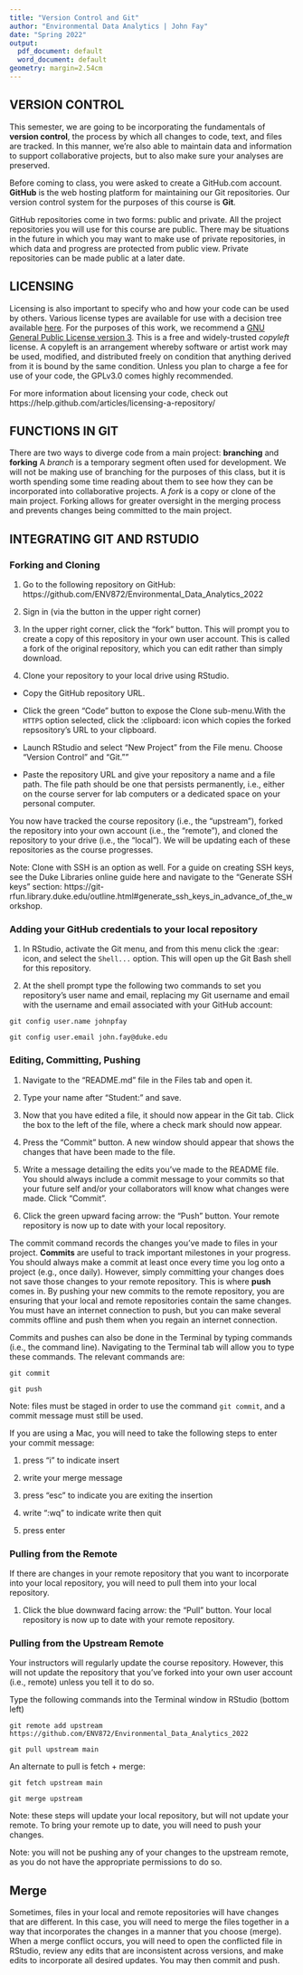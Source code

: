 ```yaml
---
title: "Version Control and Git"
author: "Environmental Data Analytics | John Fay"
date: "Spring 2022"
output:
  pdf_document: default
  word_document: default
geometry: margin=2.54cm
---
```


## VERSION CONTROL

This semester, we are going to be incorporating the fundamentals of **version control**, the process by which all changes to code, text, and files are tracked. In this manner, we're also able to maintain data and information to support collaborative projects, but to also make sure your analyses are preserved.

Before coming to class, you were asked to create a GitHub.com account. **GitHub** is the web hosting platform for maintaining our Git repositories. Our version control system for the purposes of this course is **Git**. 

GitHub repositories come in two forms: public and private. All the project repositories you will use for this course are public. There may be situations in the future in which you may want to make use of private repositories, in which data and progress are protected from public view. Private repositories can be made public at a later date.

## LICENSING

Licensing is also important to specify who and how your code can be used by others. Various license types are available for use with a decision tree available [here](https://choosealicense.com/). For the purposes of this work, we recommend a [GNU General Public License version 3](https://choosealicense.com/licenses/gpl-3.0/). This is a free and widely-trusted *copyleft* license. A copyleft is an arrangement whereby software or artist work may be used, modified, and distributed freely on condition that anything derived from it is bound by the same condition. Unless you plan to charge a fee for use of your code, the GPLv3.0 comes highly recommended.

For more information about licensing your code, check out https://help.github.com/articles/licensing-a-repository/

## FUNCTIONS IN GIT

There are two ways to diverge code from a main project: **branching** and **forking**
A *branch* is a temporary segment often used for development. We will not be making use of branching for the purposes of this class, but it is worth spending some time reading about them to see how they can be incorporated into collaborative projects. 
A *fork* is a copy or clone of the main project. Forking allows for greater oversight in the merging process and prevents changes being committed to the main project.  

## INTEGRATING GIT AND RSTUDIO

### Forking and Cloning 

1. Go to the following repository on GitHub: https://github.com/ENV872/Environmental_Data_Analytics_2022

2. Sign in (via the button in the upper right corner) 

3. In the upper right corner, click the "fork" button. This will prompt you to create a copy of this repository in your own user account. This is called a fork of the original repository, which you can edit rather than simply download. 

4. Clone your repository to your local drive using RStudio. 
 * Copy the GitHub repository URL. 

 * Click the green "Code" button to expose the Clone sub-menu.With the `HTTPS` option selected, click the :clipboard: icon which copies the forked repsository's URL to your clipboard.

 * Launch RStudio and select "New Project" from the File menu. Choose "Version Control" and "Git.""

 * Paste the repository URL and give your repository a name and a file path. The file path should be one that persists permanently, i.e., either on the course server for lab computers or a dedicated space on your personal computer.

You now have tracked the course repository (i.e., the "upstream"), forked the repository into your own account (i.e., the "remote"), and cloned the repository to your drive (i.e., the "local"). We will be updating each of these repositories as the course progresses.

Note: Clone with SSH is an option as well. For a guide on creating SSH keys, see the Duke Libraries online guide here and navigate to the "Generate SSH keys" section:  https://git-rfun.library.duke.edu/outline.html#generate_ssh_keys_in_advance_of_the_workshop. 

### Adding your GitHub credentials to your local repository

1. In RStudio, activate the Git menu, and from this menu click the :gear: icon, and select the `Shell...` option. This will open up the Git Bash shell for this repository. 

2. At the shell prompt type the following two commands to set you repository's user name and email, replacing my Git username and email with the username and email associated with your GitHub account:

 `git config user.name johnpfay`
 
 `git config user.email john.fay@duke.edu`

### Editing, Committing, Pushing

1. Navigate to the "README.md" file in the Files tab and open it. 

2. Type your name after "Student:" and save.

3. Now that you have edited a file, it should now appear in the Git tab. Click the box to the left of the file, where a check mark should now appear.

4. Press the "Commit" button. A new window should appear that shows the changes that have been made to the file. 

5. Write a message detailing the edits you've made to the README file. You should always include a commit message to your commits so that your future self and/or your collaborators will know what changes were made. Click "Commit".

6. Click the green upward facing arrow: the "Push" button. Your remote repository is now up to date with your local repository. 

The commit command records the changes you've made to files in your project. **Commits** are useful to track important milestones in your progress. You should always make a commit at least once every time you log onto a project (e.g., once daily). However, simply committing your changes does not save those changes to your remote repository. This is where **push** comes in. By pushing your new commits to the remote repository, you are ensuring that your local and remote repositories contain the same changes. You must have an internet connection to push, but you can make several commits offline and push them when you regain an internet connection.

Commits and pushes can also be done in the Terminal by typing commands (i.e., the command line). Navigating to the Terminal tab will allow you to type these commands. The relevant commands are: 

`git commit`

`git push`

Note: files must be staged in order to use the command `git commit`, and a commit message must still be used.

If you are using a Mac, you will need to take the following steps to enter your commit message: 

1. press "i" to indicate insert

2. write your merge message

3. press "esc" to indicate you are exiting the insertion

4. write ":wq" to indicate write then quit

5. press enter

### Pulling from the Remote

If there are changes in your remote repository that you want to incorporate into your local repository, you will need to pull them into your local repository. 

1. Click the blue downward facing arrow: the "Pull" button. Your local repository is now up to date with your remote repository. 

### Pulling from the Upstream Remote

Your instructors will regularly update the course repository. However, this will not update the repository that you've forked into your own user account (i.e., remote) unless you tell it to do so. 

Type the following commands into the Terminal window in RStudio (bottom left)

`git remote add upstream https://github.com/ENV872/Environmental_Data_Analytics_2022`

`git pull upstream main`

An alternate to pull is fetch + merge: 

`git fetch upstream main`

`git merge upstream`

Note: these steps will update your local repository, but will not update your remote. To bring your remote up to date, you will need to push your changes. 

Note: you will not be pushing any of your changes to the upstream remote, as you do not have the appropriate permissions to do so.

## Merge

Sometimes, files in your local and remote repositories will have changes that are different. In this case, you will need to merge the files together in a way that incorporates the changes in a manner that you choose (merge). When a merge conflict occurs, you will need to open the conflicted file in RStudio, review any edits that are inconsistent across versions, and make edits to incorporate all desired updates. You may then commit and push. 


